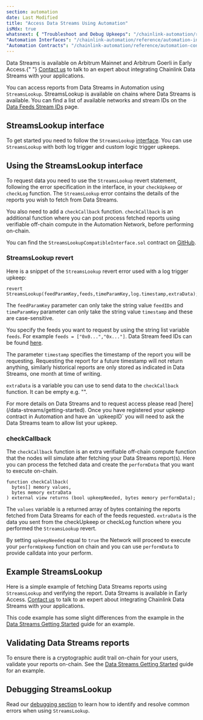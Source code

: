 ```yaml
---
section: automation
date: Last Modified
title: "Access Data Streams Using Automation"
isMdx: true
whatsnext: { "Troubleshoot and Debug Upkeeps": "/chainlink-automation/reference/debugging-errors",
"Automation Interfaces": "/chainlink-automation/reference/automation-interfaces",
"Automation Contracts": "/chainlink-automation/reference/automation-contracts" }
---
```



<Aside type="note" title="Early Access">
  Data Streams is available on Arbitrum Mainnet and Arbitrum Goerli in Early Access.{" "}
  <a href="https://chainlinkcommunity.typeform.com/datastreams?#ref_id=docs">Contact us</a> to talk to an expert about
  integrating Chainlink Data Streams with your applications.
</Aside>

You can access reports from Data Streams in Automation using `StreamsLookup`. StreamsLookup is available on chains where Data Streams is available. You can find a list of available networks and stream IDs on the [Data Feeds Stream IDs](/data-streams/stream-ids) page.

## StreamsLookup interface

To get started you need to follow the `StreamsLookup` [interface](https://github.com/smartcontractkit/chainlink/blob/develop/contracts/src/v0.8/automation/interfaces/StreamsLookupCompatibleInterface.sol). You can use `StreamsLookup` with both log trigger and custom logic trigger upkeeps.

## Using the StreamsLookup interface

To request data you need to use the `StreamsLookup` revert statement, following the error specification in the interface, in your `checkUpkeep` or `checkLog` function. The `StreamsLookup` error contains the details of the reports you wish to fetch from Data Streams.

You also need to add a `checkCallback` function. `checkCallback` is an additional function where you can post process fetched reports using verifiable off-chain compute in the Automation Network, before performing on-chain.

You can find the `StreamsLookupCompatibleInterface.sol` contract on [GitHub](https://github.com/smartcontractkit/chainlink/blob/develop/contracts/src/v0.8/automation/interfaces/StreamsLookupCompatibleInterface.sol).

### StreamsLookup revert

Here is a snippet of the `StreamsLookup` revert error used with a log trigger upkeep:

```solidity
revert StreamsLookup(feedParamKey,feeds,timeParamKey,log.timestamp,extraData);
```

The `feedParamKey` parameter can only take the string value `feedIDs` and `timeParamKey` parameter can only take the string value `timestamp` and these are case-sensitive.

You specify the feeds you want to request by using the string list variable `feeds`. For example `feeds = ["0x0...","0x..."]`. Data Stream feed IDs can be found [here](/data-streams/stream-ids).

The parameter `timestamp` specifies the timestamp of the report you will be requesting. Requesting the report for a future timestamp will not return anything, similarly historical reports are only stored as indicated in Data Streams, one month at time of writing.

`extraData` is a variable you can use to send data to the `checkCallback` function. It can be empty e.g. "".

<Aside type="tip" title="Data Streams">
  For more details on Data Streams and to request access please read [here](/data-streams/getting-started). Once you
  have registered your upkeep contract in Automation and have an `upkeepID` you will need to ask the Data Streams team
  to allow list your upkeep.
</Aside>

### checkCallback

The `checkCallback` function is an extra verifiable off-chain compute function that the nodes will simulate after fetching your Data Streams report(s). Here you can process the fetched data and create the `performData` that you want to execute on-chain.

```solidity
function checkCallback(
  bytes[] memory values,
  bytes memory extraData
) external view returns (bool upkeepNeeded, bytes memory performData);
```

The `values` variable is a returned array of bytes containing the reports fetched from Data Streams for each of the feeds requested. `extraData` is the data you sent from the checkUpkeep or checkLog function where you performed the `StreamsLookup` revert.

By setting `upkeepNeeded` equal to `true` the Network will proceed to execute your `performUpkeep` function on chain and you can use `performData` to provide calldata into your perform.

## Example StreamsLookup

Here is a simple example of fetching Data Streams reports using `StreamsLookup` and verifying the report. Data Streams is available in Early Access. [Contact us](https://chainlinkcommunity.typeform.com/datastreams?#ref_id=docs) to talk to an expert about integrating Chainlink Data Streams with your applications.

This code example has some slight differences from the example in the [Data Streams Getting Started](/data-streams/getting-started) guide for an example.

<CodeSample src="/samples/DataStreams/StreamsUpkeep.sol" />

## Validating Data Streams reports

To ensure there is a cryptographic audit trail on-chain for your users, validate your reports on-chain. See the [Data Streams Getting Started](/data-streams/getting-started) guide for an example.

## Debugging StreamsLookup

Read our [debugging section](/chainlink-automation/reference/debugging-errors) to learn how to identify and resolve common errors when using `StreamsLookup`.
